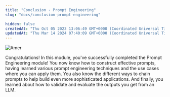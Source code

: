 ```yaml
---
title: "Conclusion - Prompt Engineering"
slug: "docs/conclusion-prompt-engineering"

hidden: false
createdAt: "Thu Oct 05 2023 13:06:49 GMT+0000 (Coordinated Universal Time)"
updatedAt: "Thu Mar 14 2024 07:40:09 GMT+0000 (Coordinated Universal Time)"
---
```

<img src='../../../assets/images/012a6bc-image.png' alt='Amer' />


Congratulations! In this module, you've successfully completed the Prompt Engineering module! You now know how to construct effective prompts, having learned various prompt engineering techniques and the use cases where you can apply them. You also know the different ways to chain prompts to help build even more sophisticated applications. And finally, you learned about how to validate and evaluate the outputs you get from an LLM.
